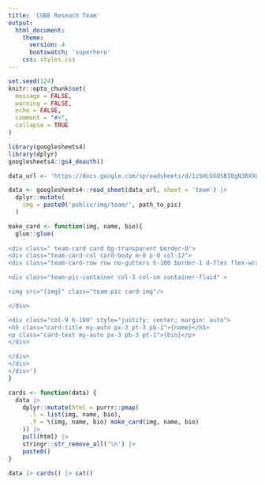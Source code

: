 ```yaml
---
title: 'CUBE Reseach Team'
output: 
  html_document:
    theme: 
      version: 4
      bootswatch: 'superhero'
    css: styles.css
---
```



```r
set.seed(124)
knitr::opts_chunk$set(
  message = FALSE, 
  warning = FALSE, 
  echo = FALSE,
  comment = "#>",
  collapse = TRUE
)
```

```r
library(googlesheets4)
library(dplyr)
googlesheets4::gs4_deauth()

data_url <- 'https://docs.google.com/spreadsheets/d/1zSHLGGOSBIOgN3BXXGl2jPtJLBF6OExAznjqmRnzrTY/edit?usp=sharing'

data <- googlesheets4::read_sheet(data_url, sheet = 'team') |> 
  dplyr::mutate(
    img = paste0('public/img/team/', path_to_pic)
  )

make_card <- function(img, name, bio){
  glue::glue(
    '
<div class=" team-card card bg-transparent border-0">
<div class="team-card-col card-body m-0 p-0 col-12">
<div class="team-card-row row no-gutters h-100 border-1 d-flex flex-wrap">

<div class="team-pic-container col-3 col-sm container-fluid" >

<img src="{img}" class="team-pic card-img"/>

</div>

<div class="col-9 h-100" style="justify: center; margin: auto">
<h5 class="card-title my-auto px-3 pt-3 pb-1">{name}</h5>
<p class="card-text my-auto px-3 pb-3 pt-1">{bio}</p>
</div>

</div>
</div>
</div>')
}

cards <- function(data) {
  data |> 
    dplyr::mutate(html = purrr::pmap(
      .l = list(img, name, bio),
      .f = \(img, name, bio) make_card(img, name, bio)
    )) |> 
    pull(html) |> 
    stringr::str_remove_all('\n') |> 
    paste0()
}

data |> cards() |> cat()
```
